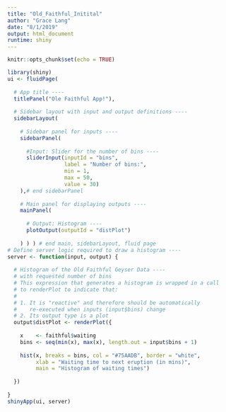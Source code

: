 ```yaml
---
title: "Old_Faithful_Initital"
author: "Grace Lang"
date: "8/1/2019"
output: html_document
runtime: shiny
---
```



```r
knitr::opts_chunk$set(echo = TRUE)
```

```r
library(shiny)
ui <- fluidPage(
  
  # App title ----
  titlePanel("Ole Faithful App!"),
  
  # Sidebar layout with input and output definitions ----
  sidebarLayout(
    
    # Sidebar panel for inputs ----
    sidebarPanel(
      
      #Input: Slider for the number of bins ----
      sliderInput(inputId = "bins",
                  label = "Number of bins:",
                  min = 1,
                  max = 50,
                  value = 30)
    ),# end sidebarPanel
    
    # Main panel for displaying outputs ----
    mainPanel(
      
      # Output: Histogram ----
      plotOutput(outputId = "distPlot")
      
    ) ) ) # end main, sidebarLayout, fluid page
# Define server logic required to draw a histogram ----
server <- function(input, output) {
  
  # Histogram of the Old Faithful Geyser Data ----
  # with requested number of bins
  # This expression that generates a histogram is wrapped in a call
  # to renderPlot to indicate that:
  #
  # 1. It is "reactive" and therefore should be automatically
  #    re-executed when inputs (input$bins) change
  # 2. Its output type is a plot
  output$distPlot <- renderPlot({
    
    x    <- faithful$waiting
    bins <- seq(min(x), max(x), length.out = input$bins + 1)
    
    hist(x, breaks = bins, col = "#75AADB", border = "white",
         xlab = "Waiting time to next eruption (in mins)",
         main = "Histogram of waiting times")
 
  })
  
}
shinyApp(ui, server)
```
